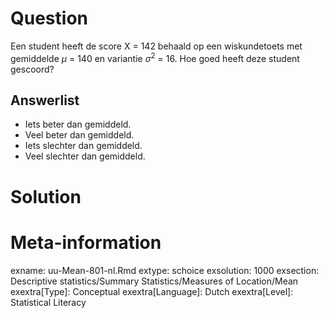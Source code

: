 Question
========
  
Een student heeft de score X = 142 behaald op een wiskundetoets met gemiddelde $\mu$ = 140 en variantie $\sigma^2$ = 16. Hoe goed heeft deze student gescoord?
  
Answerlist
----------
* Iets beter dan gemiddeld. 
* Veel beter dan gemiddeld. 
* Iets slechter dan gemiddeld. 
* Veel slechter dan gemiddeld.


Solution
========

Meta-information
================
exname: uu-Mean-801-nl.Rmd
extype: schoice
exsolution: 1000
exsection: Descriptive statistics/Summary Statistics/Measures of Location/Mean
exextra[Type]: Conceptual
exextra[Language]: Dutch
exextra[Level]: Statistical Literacy
